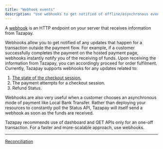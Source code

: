 ```yaml
---
title: "Webhook events"
description: "Use webhooks to get notified of offline/asynchronous events"
---
```


A [webhook](https://docs.tazapay.com/reference/webhooks-intro) is an HTTP endpoint on your server that receives information from Tazapay.

Webhooks allow you to get notified of any updates that happen for a transaction outside the payment flow. For example, if a customer successfully completes the payment on the hosted payment page, webhooks instantly notify you of the receiving of funds. Upon receiving the information from Tazapay, you can accordingly proceed for order fulfilment. Currently, Tazapay supports webhooks for any updates related to:

1. [The state of the checkout session.](https://docs.tazapay.com/docs/checkout-webhook)
2. The payment attempts for a checkout session.
3. Refund Status.

Webhooks are also very useful when a customer chooses an asynchronous mode of payment like Local Bank Transfer. Rather than deploying your resources to constantly poll the Status API, Tazapay will itself send a webhook as soon as the funds are received.

<Check>
  Tazapay recommends use of dashboard and GET APIs only for an one-off transaction. For a faster and more-scalable approach, use webhooks.
</Check>

***

[Reconciliation](/docs/reconciliation)
